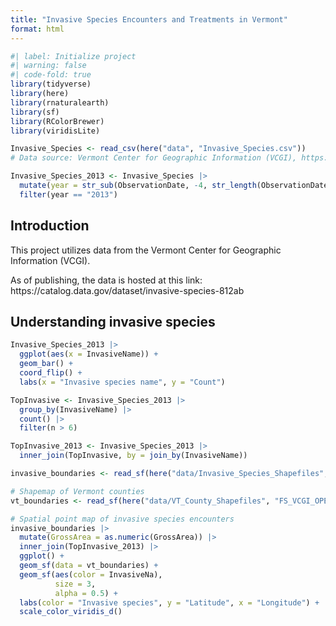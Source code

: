```yaml
---
title: "Invasive Species Encounters and Treatments in Vermont"
format: html
---
```


```r
#| label: Initialize project
#| warning: false
#| code-fold: true
library(tidyverse)
library(here)
library(rnaturalearth)
library(sf)
library(RColorBrewer)
library(viridisLite)
```

```r
Invasive_Species <- read_csv(here("data", "Invasive_Species.csv"))
# Data source: Vermont Center for Geographic Information (VCGI), https://catalog.data.gov/dataset/invasive-species-812ab
```

```r
Invasive_Species_2013 <- Invasive_Species |>
  mutate(year = str_sub(ObservationDate, -4, str_length(ObservationDate))) |>
  filter(year == "2013")
```

## Introduction

This project utilizes data from the Vermont Center for Geographic Information (VCGI). 

As of publishing, the data is hosted at this link:
https://catalog.data.gov/dataset/invasive-species-812ab 

## Understanding invasive species

```r
Invasive_Species_2013 |>
  ggplot(aes(x = InvasiveName)) +
  geom_bar() +
  coord_flip() +
  labs(x = "Invasive species name", y = "Count")
```

```r
TopInvasive <- Invasive_Species_2013 |>
  group_by(InvasiveName) |>
  count() |>
  filter(n > 6)

TopInvasive_2013 <- Invasive_Species_2013 |>
  inner_join(TopInvasive, by = join_by(InvasiveName))
```

```r
invasive_boundaries <- read_sf(here("data/Invasive_Species_Shapefiles", "Invasive_Species.dbf"))
```

```r
# Shapemap of Vermont counties
vt_boundaries <- read_sf(here("data/VT_County_Shapefiles", "FS_VCGI_OPENDATA_Boundary_BNDHASH_poly_counties_SP_v1.dbf"))
```

```r
# Spatial point map of invasive species encounters
invasive_boundaries |>
  mutate(GrossArea = as.numeric(GrossArea)) |>
  inner_join(TopInvasive_2013) |>
  ggplot() +
  geom_sf(data = vt_boundaries) +
  geom_sf(aes(color = InvasiveNa),
          size = 3,
          alpha = 0.5) +
  labs(color = "Invasive species", y = "Latitude", x = "Longitude") +
  scale_color_viridis_d()
```
